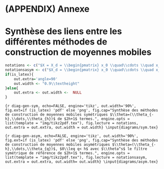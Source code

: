 # (APPENDIX) Annexe {-} 

\newpage
# Synthèse des liens entre les différentes méthodes de construction de moyennes mobiles {#an-diag}

```r
notations <- c("$X = X_d = \\begin{pmatrix} x_0 \\quad\\cdots \\quad x_d \\end{pmatrix}$ avec $x_i'=\\begin{pmatrix} (-h)^i \\quad \\cdots \\quad (h)^i\\end{pmatrix}$.")
notationsasym <- c("$X_d = \\begin{pmatrix} x_0 \\quad\\cdots \\quad x_d \\end{pmatrix}$ avec $x_i'=\\begin{pmatrix} (-h)^i \\quad \\cdots \\quad (q)^i\\end{pmatrix}$ et $X=X_d$ avec $q=h$.")
if(is_latex){
    out.extra='angle=90'
    out.width <- "0.9\\textheight"
}else{
    out.extra <- out.width <-  NULL
}

```

```{r diag-gen-sym, echo=FALSE, engine='tikz', out.width='90%', fig.ext=if (is_latex) 'pdf' else 'png', fig.cap="Synthèse des méthodes de construction de moyennes mobiles symétriques $\\theta=(\\theta_{-h},\\dots,\\theta_{h})$ de $2h+1$ termes.", engine.opts = list(template = "img/tikz2pdf.tex"), fig.lecture = notations, out.extra = out.extra, out.width = out.width}
\input{diagrams/sym.tex}
```


```{r diag-gen-asym, echo=FALSE, engine='tikz', out.width='90%', fig.ext=if (is_latex) 'pdf' else 'png', fig.cap="Synthèse des méthodes de construction de moyennes mobiles asymétriques $\\theta=(\\theta_{-h},\\dots,\\theta_{q})$, $0\\leq q< h$ avec $\\theta^s$ le filtre symétrique de référence de $2h+1$ termes.", engine.opts = list(template = "img/tikz2pdf.tex"), fig.lecture = notationsasym, out.extra = out.extra, out.width= out.width}
\input{diagrams/asym.tex}
```
